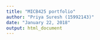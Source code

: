```yaml
---
title: "MICB425 portfolio"
author: "Priya Suresh (15992143)"
date: "January 22, 2018"
output: html_document
---
```


